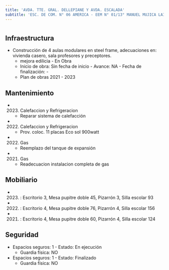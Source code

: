 ```yaml
---
title: 'AVDA. TTE. GRAL. DELLEPIANE Y AVDA. ESCALADA'
subtitle: 'ESC. DE COM. N° 06 AMERICA - EEM N° 01/13° MANUEL MUJICA LAINEZ - CAIYJ CLUB AMERICA'
---
```


#
## Infraestructura

* Construcción de 4 aulas modulares en steel frame, adecuaciones en: vivienda casero, sala profesores y preceptores. 
    + mejora edilicia - En Obra 
    + Inicio de obra: Sin fecha de inicio - Avance: NA - Fecha de finalización: - 
    + Plan de obras 2021 - 2023 






## Mantenimiento

*  (2023) Calefaccion y Refrigeracion 
    + Reparar sistema de calefacción

*  (2022) Calefaccion y Refrigeracion 
    + Prov. coloc. 11 placas Eco sol 900watt

*  (2022) Gas 
    + Reemplazo del tanque de expansión

*  (2021) Gas 
    + Readecuacion instalacion completa de gas





## Mobiliario

*  (2023) : Escritorio 3, Mesa pupitre doble 45, Pizarrón 3, Silla escolar 93 

*  (2022) : Escritorio 4, Mesa pupitre doble 76, Pizarrón 4, Silla escolar 156 

*  (2021) : Escritorio 4, Mesa pupitre doble 60, Pizarrón 4, Silla escolar 124 





## Seguridad

*  Espacios seguros: 1 - Estado: En ejecución 
    + Guardia física: NO

*  Espacios seguros: 1 - Estado: Finalizado 
    + Guardia física: NO



